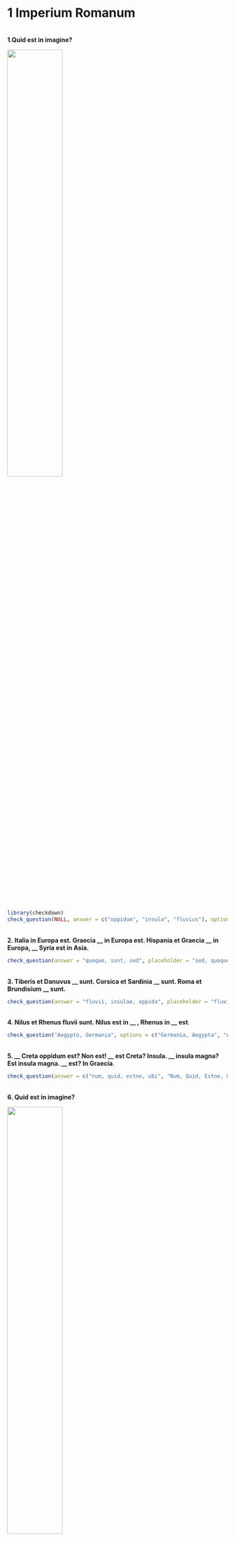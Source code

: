 # 1 Imperium Romanum

</br>
**1.Quid est in imagine?**

![](https://drive.google.com/uc?id=14l1SlTj1v8jmeYL73lXgPsd-Hjk6C64Z){width="50%"}

```r
library(checkdown)
check_question(NULL, answer = c("oppidum", "insula", "fluvius"), options = c("oppidum", "insula", "fluvius","capitulum"), type = "checkbox",  right = "optime 👍", wrong = "minime 😔", button_label = "Rectene dico?")
```

</br>
**2. Italia in Europa est. Graecia __ in Europa est. Hispania et Graecia __ in Europa, __ Syria est in Asia.**

```r
check_question(answer = "quoque, sunt, sed", placeholder = "sed, quoque, sunt",  right = "bene 😁", wrong = "non ita ☹️ ", button_label = "Rectene dico?")
```

</br>
**3. Tiberis et Danuvus __ sunt. Corsica et Sardinia __ sunt. Roma et Brundisium __ sunt.**

```r
check_question(answer = "fluvii, insulae, oppida", placeholder = "fluvius, insula, oppidum",  right = "recte sane 😁", wrong = "minime ☹️ ", button_label = "Rectene dico?")
```

</br>
**4. Nilus et Rhenus fluvii sunt. Nilus est in __ , Rhenus in __ est**.

```r
check_question("Aegypto, Germania", options = c("Germania, Aegypta", "Aegypta, Germania", "Aegypto, Germania", "Germania, Aegypto"), type = "radio", right = "probe 👌",  wrong = "non ita ☹️", button_label = "Rectene dico?")
```            


</br> 
**5. __ Creta oppidum est? Non est! __ est Creta? Insula. __ insula magna? Est insula magna. __ est? In Graecia**.

```r
check_question(answer = c("num, quid, estne, ubi", "Num, Quid, Estne, Ubi"), placeholder = "ubi, num, quid, estne",  right = "ita, ut dicis 👏", wrong = "non hercle vero! 😕", button_label = "Rectene dico?")
```

</br>
**6. Quid est in imagine?**

![](https://drive.google.com/uc?id=126a5HqT0_VU11YI6w3rkO40vPMNq013Y){width="50%"}

</br>
```r
check_question(NULL, answer = c("literae Latinae", "literae Graecae","numeri Romani"), options = c("capitula Latina", "literae Latinae", "literae Graecae","numeri Romani"), type = "checkbox",  right = "optime 👍", wrong = "minime 😔", button_label = "Rectene dico?")
```

</br>
**7. Quomodo dices: III + I + II + VI ≠ M ?**

```r
check_question("tres + unus + duo + sex ≠ mille", options = c("tertius + primus + secundus + sextus ≠ centum ", "tertius + primus + secundus + sextus ≠ mille", "tres + unus + duo + sex ≠ mille", "tres + unus + duo + sex ≠ centum"), type = "radio", right = "probe 👌", wrong = "non ita ☹️", button_label = "Rectene dico?")
```     

</br>
**8. In vocabulo _ubi_ sunt __ litterae et __ syllabae**

```r
check_question("tres, duae", options = c("duae, tres", "tres, duae", "sex, tres", "tertiae, secundae"), type = "select", right = "recte sane 🙂",wrong = "cogitandum est 🤔", button_label = "Rectene dico?")
```

</br>
**9. In vocabulo _ubi_ littera __ est _"i"_, littera __ est _"u"_, _"b"_ est littera __ .**

```r
check_question("tertia, prima, secunda", options = c("prima, secunda, tertia", "tertia, prima, secunda", "tres, unus, duo", "unus, duo, tres"), type = "select", right = "ita, ut dicis 👏",wrong = "non hercle vero! 😕", button_label = "Rectene dico?")
```

</br>
**10. In Africa sunt __ fluvii. Unus fluvius __ est, Nilus**.

```r
check_question("pauci, magnus", options = c("pauci, multus", "pauci, magnus", "multi, paucus", "multi, parvus"), type = "radio", right = "optime 👍", wrong = "quid ais? 🤨", button_label = "Rectene dico?")
```    
</br>
